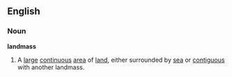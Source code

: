 ==English==
===Noun===
'''landmass'''
# A [[large]] [[continuous]] [[area]] of [[land]], either surrounded by [[sea]] or [[contiguous]] with another landmass.